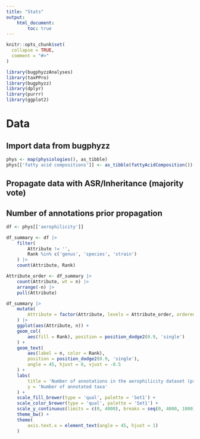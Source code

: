 ```yaml
---
title: "Stats"
output:
    html_document:
        toc: true
---
```


```r
knitr::opts_chunk$set(
  collapse = TRUE,
  comment = "#>"
)
```

```r
library(bugphyzzAnalyses)
library(taxPPro)
library(bugphyzz)
library(dplyr)
library(purrr)
library(ggplot2)
```

# Data

## Import data from bugphyzz

```r
phys <- map(physiologies(), as_tibble)
phys[['fatty acid compositions']] <- as_tibble(fattyAcidComposition())
```

## Propagate data with ASR/Inheritance (majority vote)

## Number of annotations prior propagation

```r
df <- phys[['aerophilicity']]
```


```r
df_summary <- df |> 
    filter(
        Attribute != '',
        Rank %in% c('genus', 'species', 'strain')
    ) |> 
    count(Attribute, Rank)

Attribute_order <- df_summary |> 
    count(Attribute, wt = n) |> 
    arrange(-n) |> 
    pull(Attribute)

```

```r
df_summary |>
    mutate(
        Attribute = factor(Attribute, levels = Attribute_order, ordered = TRUE)
    ) |>  
    ggplot(aes(Attribute, n)) +
    geom_col(
        aes(fill = Rank), position = position_dodge2(0.9, 'single')
    ) + 
    geom_text(
        aes(label = n, color = Rank), 
        position = position_dodge2(0.9, 'single'), 
        angle = 45, hjust = 0, vjust = -0.5
    ) +
    labs(
        title = 'Number of annotations in the aerophilicity dataset (prior ASR)',
        y = 'Number of annotated taxa'
    ) +
    scale_fill_brewer(type = 'qual', palette = 'Set1') +
    scale_color_brewer(type = 'qual', palette = 'Set1') +
    scale_y_continuous(limits = c(0, 4000), breaks = seq(0, 4000, 1000)) +
    theme_bw() +
    theme(
        axis.text.x = element_text(angle = 45, hjust = 1)
    )
```










